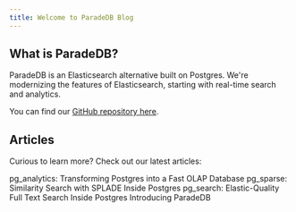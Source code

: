 ```yaml
---
title: Welcome to ParadeDB Blog
---
```


## What is ParadeDB?

ParadeDB is an Elasticsearch alternative built on Postgres. We're modernizing the features of Elasticsearch,
starting with real-time search and analytics.

You can find our [GitHub repository here](https://github.com/paradedb/paradedb).

## Articles

Curious to learn more? Check out our latest articles:

<CardGroup cols={2}>
  <Card
    title="Real-Time Analytics"
    icon="chart-column"
    href="/pages/introducing_analytics"
  >
    pg_analytics: Transforming Postgres into a Fast OLAP Database
  </Card>
  <Card
    title="Sparse Vector Search"
    icon="arrow-right"
    href="/pages/introducing_sparse"
  >
    pg_sparse: Similarity Search with SPLADE Inside Postgres
  </Card>
  <Card
    title="Full-Text Search"
    icon="magnifying-glass"
    href="/pages/introducing_search"
  >
    pg_search: Elastic-Quality Full Text Search Inside Postgres
  </Card>
  <Card
    title="Introducing ParadeDB"
    icon="lightbulb"
    href="/pages/introducing_paradedb"
  >
    Introducing ParadeDB
  </Card>
</CardGroup>
